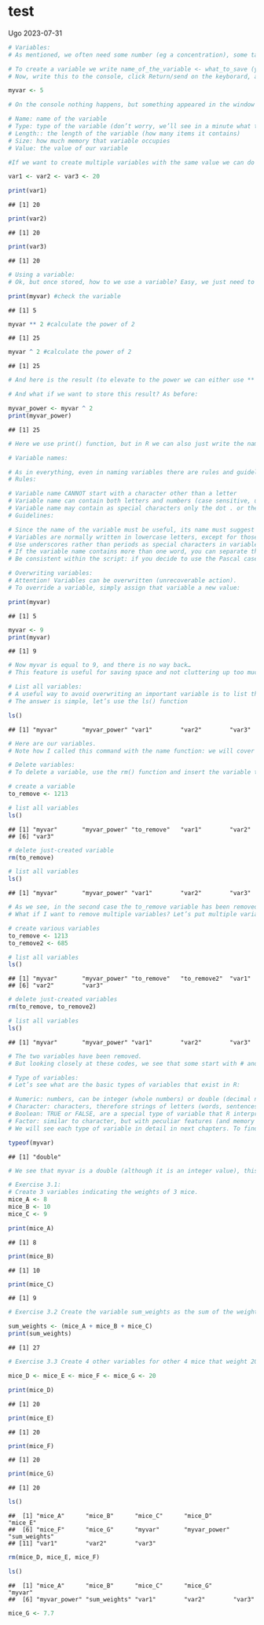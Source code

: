 test
================
Ugo
2023-07-31

``` r
# Variables:
# As mentioned, we often need some number (eg a concentration), some table (eg table of differentially expressed genes), information (eg the name of a protein) etc. to be saved in R to be able to use them later in the analysis. This is where variables come into play, and now we’ll see how to create them, how to reuse them, and what kinds of variables exist.

# To create a variable we write name_of_the_variable <- what_to_save (you can either use = instead of <-, even if the former is usually used for declaring arguments in a function, but we’ll see it later).
# Now, write this to the console, click Return/send on the keyborard, and see what happens:

myvar <- 5
```

``` r
# On the console nothing happens, but something appeared in the window called Environment (if yours is different, it may be that there is the “List” view setting instead of “Grid” in the blue box, you can change it to your liking). Here in details the info given for each variable:

# Name: name of the variable
# Type: type of the variable (don’t worry, we’ll see in a minute what this means)
# Length:: the length of the variable (how many items it contains)
# Size: how much memory that variable occupies
# Value: the value of our variable

#If we want to create multiple variables with the same value we can do this:

var1 <- var2 <- var3 <- 20

print(var1)
```

    ## [1] 20

``` r
print(var2)
```

    ## [1] 20

``` r
print(var3)
```

    ## [1] 20

``` r
# Using a variable:
# Ok, but once stored, how to we use a variable? Easy, we just need to type it in the console (or start writing the first letters of its name and press Tab to show RStudio suggestions). If, for example, we want to calculate the power of our variable we should write:

print(myvar) #check the variable
```

    ## [1] 5

``` r
myvar ** 2 #calculate the power of 2
```

    ## [1] 25

``` r
myvar ^ 2 #calculate the power of 2
```

    ## [1] 25

``` r
# And here is the result (to elevate to the power we can either use ** or ^).
```

``` r
# And what if we want to store this result? As before:

myvar_power <- myvar ^ 2
print(myvar_power)
```

    ## [1] 25

``` r
# Here we use print() function, but in R we can also just write the name of the variable to see it.
```

``` r
# Variable names:

# As in everything, even in naming variables there are rules and guidelines. Don’t be scared, they are simple and will make your life easier, let’s see them together.
# Rules:

# Variable name CANNOT start with a character other than a letter
# Variable name can contain both letters and numbers (case sensitive, uppercase and lowercase matter)
# Variable name may contain as special characters only the dot . or the underscore _
# Guidelines:

# Since the name of the variable must be useful, its name must suggest something: for example, the variable myvar was previously defined, whose meaning is equal to 0 (so avoid these names), while myvar_power is more indicative, as it tells us that it is raised to a power
# Variables are normally written in lowercase letters, except for those you want to remain constant in your analysis, which in other languages are written in uppercase (this does not make them immutable, but suggests this feature within the script)
# Use underscores rather than periods as special characters in variable names if you can
# If the variable name contains more than one word, you can separate them with an underscore (as in the example) or use the camel case (myvarPower) or the Pascal case (MyvarPower)
# Be consistent within the script: if you decide to use the Pascal case, always use the Pascal case in that script
```

``` r
# Overwriting variables:
# Attention! Variables can be overwritten (unrecoverable action).
# To override a variable, simply assign that variable a new value:

print(myvar)
```

    ## [1] 5

``` r
myvar <- 9
print(myvar)
```

    ## [1] 9

``` r
# Now myvar is equal to 9, and there is no way back…
# This feature is useful for saving space and not cluttering up too much with variables that are okay to change often, but it can be risky. So be careful when naming variables.
```

``` r
# List all variables:
# A useful way to avoid overwriting an important variable is to list the variables. We know that in RStudio they are all present in the Environment window, but what if we weren’t in RStudio but elsewhere (for example in the terminal)?
# The answer is simple, let’s use the ls() function

ls()
```

    ## [1] "myvar"       "myvar_power" "var1"        "var2"        "var3"

``` r
# Here are our variables.
# Note how I called this command with the name function: we will cover this concept later, for now you just need to know that they exist and that they can be identified immediately by the fact that after the name there is a pair of round brackets.
```

``` r
# Delete variables:
# To delete a variable, use the rm() function and insert the variable to be deleted:

# create a variable
to_remove <- 1213

# list all variables
ls()
```

    ## [1] "myvar"       "myvar_power" "to_remove"   "var1"        "var2"       
    ## [6] "var3"

``` r
# delete just-created variable
rm(to_remove)

# list all variables
ls()
```

    ## [1] "myvar"       "myvar_power" "var1"        "var2"        "var3"

``` r
# As we see, in the second case the to_remove variable has been removed.
# What if I want to remove multiple variables? Let’s put multiple variable names inside the rm() function separated by commas:

# create various variables
to_remove <- 1213
to_remove2 <- 685

# list all variables
ls()
```

    ## [1] "myvar"       "myvar_power" "to_remove"   "to_remove2"  "var1"       
    ## [6] "var2"        "var3"

``` r
# delete just-created variables
rm(to_remove, to_remove2)

# list all variables
ls()
```

    ## [1] "myvar"       "myvar_power" "var1"        "var2"        "var3"

``` r
# The two variables have been removed.
# But looking closely at these codes, we see that some start with # and are not evaluated. What are they? These are the comments, i.e. messages that you will write in the scripts (and we will see later how to create them) to help you understand what you are doing. They are actual comments that you can add, and will not be “evaluated” as code as the line starts with #.
```

``` r
# Type of variables:
# Let’s see what are the basic types of variables that exist in R:

# Numeric: numbers, can be integer (whole numbers) or double (decimal numbers)
# Character: characters, therefore strings of letters (words, sentences, etc.)
# Boolean: TRUE or FALSE, are a special type of variable that R interprets in its own way, but super super super useful
# Factor: similar to character, but with peculiar features (and memory saving), often used for categorical variables such as male/female, heterozygous/wild-type
# We will see each type of variable in detail in next chapters. To find out what type a variable is we use the typeof() function:

typeof(myvar)
```

    ## [1] "double"

``` r
# We see that myvar is a double (although it is an integer value), this is because R basically interprets every number as a double, so as to increase its precision and the possibility of operations between various numbers without having type problems.
```

``` r
# Exercise 3.1:
# Create 3 variables indicating the weights of 3 mice.
mice_A <- 8
mice_B <- 10
mice_C <- 9

print(mice_A)
```

    ## [1] 8

``` r
print(mice_B)
```

    ## [1] 10

``` r
print(mice_C)
```

    ## [1] 9

``` r
# Exercise 3.2 Create the variable sum_weights as the sum of the weights of those 3 mice.

sum_weights <- (mice_A + mice_B + mice_C)
print(sum_weights)
```

    ## [1] 27

``` r
# Exercise 3.3 Create 4 other variables for other 4 mice that weight 20 g. Then you realize you did a mistake and you choose to delete 3 of them and change the fourth to 7.7.

mice_D <- mice_E <- mice_F <- mice_G <- 20

print(mice_D)
```

    ## [1] 20

``` r
print(mice_E)
```

    ## [1] 20

``` r
print(mice_F)
```

    ## [1] 20

``` r
print(mice_G)
```

    ## [1] 20

``` r
ls()
```

    ##  [1] "mice_A"      "mice_B"      "mice_C"      "mice_D"      "mice_E"     
    ##  [6] "mice_F"      "mice_G"      "myvar"       "myvar_power" "sum_weights"
    ## [11] "var1"        "var2"        "var3"

``` r
rm(mice_D, mice_E, mice_F)

ls()
```

    ##  [1] "mice_A"      "mice_B"      "mice_C"      "mice_G"      "myvar"      
    ##  [6] "myvar_power" "sum_weights" "var1"        "var2"        "var3"

``` r
mice_G <- 7.7
```
